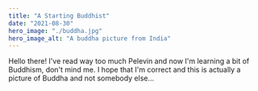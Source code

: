 ```yaml
---
title: "A Starting Buddhist"
date: "2021-08-30"
hero_image: "./buddha.jpg"
hero_image_alt: "A buddha picture from India"
---
```


Hello there!
I've read way too much Pelevin and now I'm learning a bit of Buddhism, don't mind me.
I hope that I'm correct and this is actually a picture of Buddha and not somebody else...
